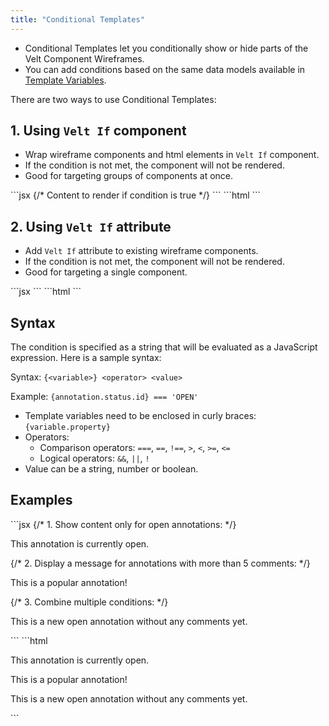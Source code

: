```yaml
---
title: "Conditional Templates"
---
```


- Conditional Templates let you conditionally show or hide parts of the Velt Component Wireframes.
- You can add conditions based on the same data models available in [Template Variables](/ui-customization/template-variables).

There are two ways to use Conditional Templates:
## 1. Using `Velt If` component
- Wrap wireframe components and html elements in `Velt If` component.
- If the condition is not met, the component will not be rendered.
- Good for targeting groups of components at once.

<Tabs>
<Tab title="React / Next.js">
```jsx
<VeltIf condition="{annotation.status.id} === 'OPEN' && {annotation.comments.length} === 3">
  {/* Content to render if condition is true */}
</VeltIf>
```
</Tab>

<Tab title="Other Frameworks">
```html
<velt-if condition="{annotation.status.id} === 'OPEN' && {annotation.comments.length} === 3">
  <!-- Content to render if condition is true -->
</velt-if>
```
</Tab>
</Tabs>


## 2. Using `Velt If` attribute
- Add `Velt If` attribute to existing wireframe components.
- If the condition is not met, the component will not be rendered.
- Good for targeting a single component.

<Tabs>
<Tab title="React / Next.js">
```jsx
<VeltCommentDialogWireframe.Header veltIf="{user.isAdmin} === true" />
```
</Tab>

<Tab title="Other Frameworks">
```html
<velt-comment-dialog-wireframe-header velt-if="{user.isAdmin} === true">
```
</Tab>
</Tabs>

## Syntax

The condition is specified as a string that will be evaluated as a JavaScript expression. Here is a sample syntax:

Syntax: `{<variable>} <operator> <value>`

Example: `{annotation.status.id} === 'OPEN'`

- Template variables need to be enclosed in curly braces: `{variable.property}`
- Operators: 
  - Comparison operators: `===`, `==`, `!==`, `>`, `<`, `>=`, `<=`
  - Logical operators: `&&`, `||`, `!`
- Value can be a string, number or boolean.


## Examples

<Tabs>
<Tab title="React / Next.js">
```jsx
{/* 1. Show content only for open annotations: */}
<VeltIf condition="{annotation.status.id} === 'OPEN'">
  <p>This annotation is currently open.</p>
</VeltIf>

{/* 2. Display a message for annotations with more than 5 comments: */}
<VeltIf condition="{annotation.comments.length} > 5">
  <p>This is a popular annotation!</p>
</VeltIf>

{/* 3. Combine multiple conditions: */}
<VeltIf condition="{annotation.status.id} === 'OPEN' && {annotation.comments.length} === 0">
  <p>This is a new open annotation without any comments yet.</p>
</VeltIf>
```
</Tab>

<Tab title="Other Frameworks">
```html
<!-- 1. Show content only for open annotations: -->
<velt-if condition="{annotation.status.id} === 'OPEN'">
  <p>This annotation is currently open.</p>
</velt-if>

<!-- 2. Display a message for annotations with more than 5 comments: -->
<velt-if condition="{annotation.comments.length} > 5">
  <p>This is a popular annotation!</p>
</velt-if>

<!-- 3. Combine multiple conditions: -->
<velt-if condition="{annotation.status.id} === 'OPEN' && {annotation.comments.length} === 0">
  <p>This is a new open annotation without any comments yet.</p>
</velt-if>
```
</Tab>
</Tabs>